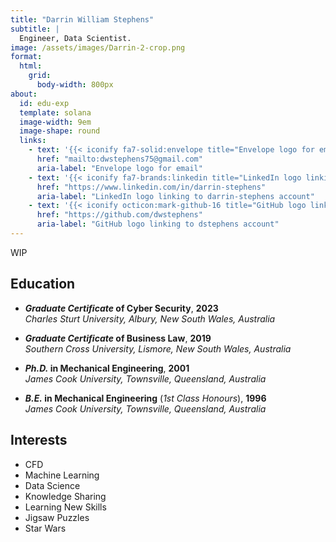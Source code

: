 ```yaml
---
title: "Darrin William Stephens"
subtitle: |
  Engineer, Data Scientist.
image: /assets/images/Darrin-2-crop.png
format:
  html:
    grid:
      body-width: 800px
about:
  id: edu-exp
  template: solana
  image-width: 9em
  image-shape: round
  links:
    - text: '{{< iconify fa7-solid:envelope title="Envelope logo for email" label="Envelope logo for email" >}}'
      href: "mailto:dwstephens75@gmail.com"
      aria-label: "Envelope logo for email"
    - text: '{{< iconify fa7-brands:linkedin title="LinkedIn logo linking to darrin-stephens account" label="LinkedIn logo linking to darrin-stephens account" >}}'
      href: "https://www.linkedin.com/in/darrin-stephens"
      aria-label: "LinkedIn logo linking to darrin-stephens account"
    - text: '{{< iconify octicon:mark-github-16 title="GitHub logo linking to dwstephens account" label="GitHub logo linking to dwstephens account" >}}'
      href: "https://github.com/dwstephens"
      aria-label: "GitHub logo linking to dstephens account"
---
```


::: {#edu-exp}
:::

WIP


:::: {.grid}

::: {.g-col-12 .g-col-md-8 style="text-align: left;"}
## Education

<!-- - **_Master_ of Data Science**, **2026**  
  *Deakin University, Melbourne, Victoria, Australia*
-->
- **_Graduate Certificate_ of Cyber Security**, **2023**  
  *Charles Sturt University, Albury, New South Wales, Australia*

- **_Graduate Certificate_ of Business Law**, **2019**  
  *Southern Cross University, Lismore, New South Wales, Australia*

- **_Ph.D._ in Mechanical Engineering**, **2001**  
  *James Cook University, Townsville, Queensland, Australia*

- **_B.E._ in Mechanical Engineering** (*1st Class Honours*), **1996**  
  *James Cook University, Townsville, Queensland, Australia*
:::

::: {.g-col-12 .g-col-md-4 style="text-align: left;"}
## Interests

- CFD
- Machine Learning
- Data Science
- Knowledge Sharing
- Learning New Skills
- Jigsaw Puzzles
- Star Wars
:::

::::

